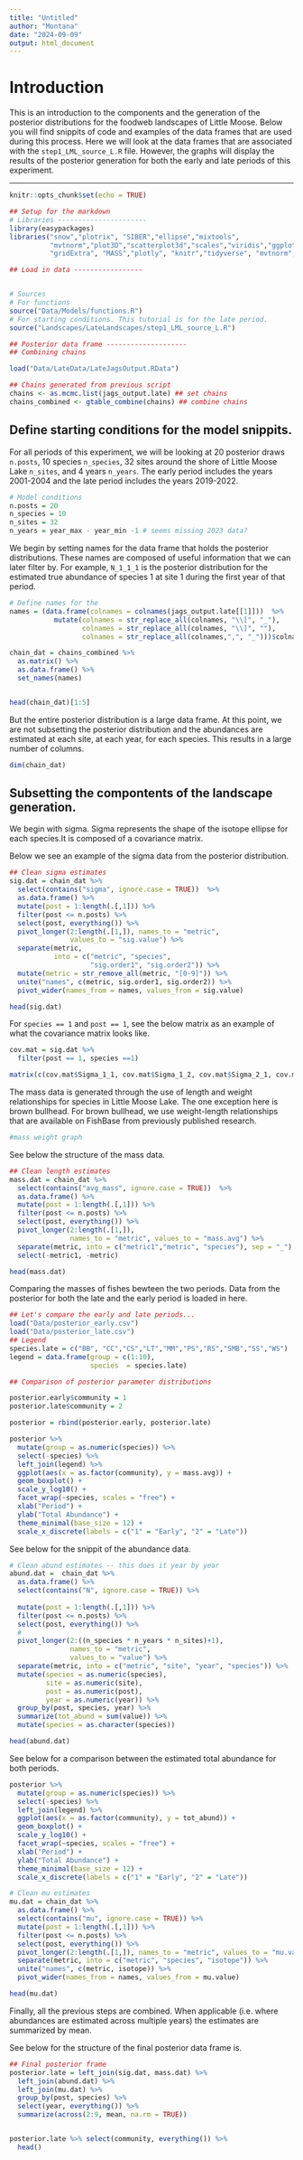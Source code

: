 ```yaml
---
title: "Untitled"
author: "Montana"
date: "2024-09-09"
output: html_document
---
```


# Introduction 

This is an introduction to the components and the generation of the posterior distributions for the foodweb landscapes of Little Moose. Below you will find snippits of code and examples of the data frames that are used during this process. Here we will look at the data frames that are associated with the `step1_LML_source_L.R` file. However, the graphs will display the results of the posterior generation for both the early and late periods of this experiment.

--------------------------------------------------------------------------------

```r
knitr::opts_chunk$set(echo = TRUE)
```

```r
## Setup for the markdown
# Libraries ----------------------
library(easypackages)
libraries("snow","plotrix", "SIBER","ellipse","mixtools",
          "mvtnorm","plot3D","scatterplot3d","scales","viridis","ggplot2",
          "gridExtra", "MASS","plotly", "knitr","tidyverse", "mvtnorm","rjags")

```


```r

## Load in data -----------------


# Sources
# For functions
source("Data/Models/functions.R")
# For starting conditions. This tutorial is for the late period.
source("Landscapes/LateLandscapes/step1_LML_source_L.R")

## Posterior data frame --------------------
## Combining chains 

load("Data/LateData/LateJagsOutput.RData")

## Chains generated from previous script 
chains <- as.mcmc.list(jags_output.late) ## set chains
chains_combined <- gtable_combine(chains) ## combine chains

```

## Define starting conditions for the model snippits.

For all periods of this experiment, we will be looking at 20 posterior draws `n.posts`, 10 species `n_species`, 32 sites around the shore of Little Moose Lake `n_sites`, and 4 years `n_years`. The early period includes the years 2001-2004 and the late period includes the years 2019-2022.

```r
# Model conditions
n.posts = 20
n_species = 10
n_sites = 32
n_years = year_max - year_min -1 # seems missing 2023 data?

```

We begin by setting names for the data frame that holds the posterior distributions. These names are composed of useful information that we can later filter by. For example, `N_1_1_1` is the posterior distribution for the estimated true abundance of species 1 at site 1 during the first year of that period. 
```r
# Define names for the 
names = (data.frame(colnames = colnames(jags_output.late[[1]]))  %>%
           mutate(colnames = str_replace_all(colnames, "\\[", "_"), 
                  colnames = str_replace_all(colnames, "\\]", ""),
                  colnames = str_replace_all(colnames,",", "_")))$colnames

chain_dat = chains_combined %>%
  as.matrix() %>%
  as.data.frame() %>%
  set_names(names)


head(chain_dat)[1:5]

```
But the entire posterior distribution is a large data frame. At this point, we are not subsetting the posterior distribution and the abundances are estimated at each site, at each year, for each species. This results in a large number of columns.

```r
dim(chain_dat)
```

## Subsetting the compontents of the landscape generation.

We begin with sigma. Sigma represents the shape of the isotope ellipse for each species.It is composed of a covariance matrix.

Below we see an example of the sigma data from the posterior distribution. 

```r
## Clean sigma estimates
sig.dat = chain_dat %>%
  select(contains("sigma", ignore.case = TRUE))  %>%
  as.data.frame() %>% 
  mutate(post = 1:length(.[,1])) %>%
  filter(post <= n.posts) %>%
  select(post, everything()) %>%
  pivot_longer(2:length(.[1,]), names_to = "metric", 
               values_to = "sig.value") %>%
  separate(metric,
           into = c("metric", "species", 
                    "sig.order1", "sig.order2")) %>% 
  mutate(metric = str_remove_all(metric, "[0-9]")) %>%
  unite("names", c(metric, sig.order1, sig.order2)) %>% 
  pivot_wider(names_from = names, values_from = sig.value)

head(sig.dat)
```
For `species == 1` and `post == 1`, see the below matrix as an example of what the covariance matrix looks like.

```r
cov.mat = sig.dat %>% 
  filter(post == 1, species ==1)

matrix(c(cov.mat$Sigma_1_1, cov.mat$Sigma_1_2, cov.mat$Sigma_2_1, cov.mat$Sigma_2_2),ncol = 2, nrow = 2)
```


The mass data is generated through the use of length and weight relationships for species in Little Moose Lake. The one exception here is brown bullhead. For brown bullhead, we use weight-length relationships that are available on FishBase from previously published research.

```r
#mass weight graph
```

See below the structure of the mass data.

```r
## Clean length estimates
mass.dat = chain_dat %>%
  select(contains("avg_mass", ignore.case = TRUE))  %>%
  as.data.frame() %>%
  mutate(post = 1:length(.[,1])) %>%
  filter(post <= n.posts) %>%
  select(post, everything()) %>%
  pivot_longer(2:length(.[1,]),
               names_to = "metric", values_to = "mass.avg") %>%
  separate(metric, into = c("metric1","metric", "species"), sep = "_") %>%
  select(-metric1, -metric)

head(mass.dat)
```
Comparing the masses of fishes bewteen the two periods. Data from the posterior for both the late and the early period is loaded in here. 

```r
## Let's compare the early and late periods...
load("Data/posterior_early.csv")
load("Data/posterior_late.csv")
## Legend
species.late = c("BB", "CC","CS","LT","MM","PS","RS","SMB","SS","WS")
legend = data.frame(group = c(1:10), 
                    species  = species.late)

## Comparison of posterior parameter distributions

posterior.early$community = 1
posterior.late$community = 2

posterior = rbind(posterior.early, posterior.late)

posterior %>% 
  mutate(group = as.numeric(species)) %>%
  select(-species) %>%
  left_join(legend) %>%
  ggplot(aes(x = as.factor(community), y = mass.avg)) + 
  geom_boxplot() +
  scale_y_log10() +
  facet_wrap(~species, scales = "free") +
  xlab("Period") +
  ylab("Total Abundance") +
  theme_minimal(base_size = 12) +
  scale_x_discrete(labels = c("1" = "Early", "2" = "Late")) 

```

See below for the snippit of the abundance data.
```r
# Clean abund estimates -- this does it year by year
abund.dat =  chain_dat %>%
  as.data.frame() %>%
  select(contains("N", ignore.case = TRUE)) %>%
  
  mutate(post = 1:length(.[,1])) %>%
  filter(post <= n.posts) %>%
  select(post, everything()) %>% 
  #
  pivot_longer(2:((n_species * n_years * n_sites)+1),
               names_to = "metric", 
               values_to = "value") %>%
  separate(metric, into = c("metric", "site", "year", "species")) %>%
  mutate(species = as.numeric(species),
         site = as.numeric(site),
         post = as.numeric(post), 
         year = as.numeric(year)) %>%
  group_by(post, species, year) %>%
  summarize(tot_abund = sum(value)) %>%
  mutate(species = as.character(species))

head(abund.dat)


```

See below for a comparison between the estimated total abundance for both periods.
```r


posterior %>% 
  mutate(group = as.numeric(species)) %>%
  select(-species) %>%
  left_join(legend) %>%
  ggplot(aes(x = as.factor(community), y = tot_abund)) + 
  geom_boxplot() +
  scale_y_log10() +
  facet_wrap(~species, scales = "free") +
  xlab("Period") +
  ylab("Total Abundance") +
  theme_minimal(base_size = 12) +
  scale_x_discrete(labels = c("1" = "Early", "2" = "Late")) 

```

```r
# Clean mu estimates
mu.dat = chain_dat %>%
  as.data.frame() %>% 
  select(contains("mu", ignore.case = TRUE)) %>%
  mutate(post = 1:length(.[,1])) %>%
  filter(post <= n.posts) %>%
  select(post, everything()) %>%
  pivot_longer(2:length(.[1,]), names_to = "metric", values_to = "mu.value") %>% 
  separate(metric, into = c("metric", "species", "isotope")) %>% 
  unite("names", c(metric, isotope)) %>%
  pivot_wider(names_from = names, values_from = mu.value)

head(mu.dat)

```




Finally, all the previous steps are combined. When applicable (i.e. where abundances are estimated across multiple years) the estimates are summarized by mean.

See below for the structure of the final posterior data frame is.
```r


## Final posterior frame
posterior.late = left_join(sig.dat, mass.dat) %>% 
  left_join(abund.dat) %>%
  left_join(mu.dat) %>%
  group_by(post, species) %>%
  select(year, everything()) %>%
  summarize(across(2:9, mean, na.rm = TRUE))



```
```r
posterior.late %>% select(community, everything()) %>%
  head() 
```






